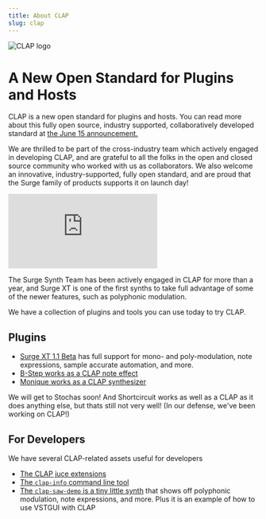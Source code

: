 ```yaml
---
title: About CLAP
slug: clap
---
```


<img
    src="/images/clap-full-logo-white.png"
    alt="CLAP logo"
    class="mx-auto mb-4 max-h-96 rounded-lg bg-black"
/>

# A New Open Standard for Plugins and Hosts

CLAP is a new open standard for plugins and hosts. You can read more about this fully open source,
industry supported, collaboratively developed standard at [the June 15 announcement.](https://u-he.com/community/clap)

We are thrilled to be part of the cross-industry team which actively engaged in developing CLAP, and
are grateful to all the folks in the open and closed source community who worked with us
as collaborators. We also welcome an innovative, industry-supported, fully open standard,
and are proud that the Surge family of products supports it on launch day!

<iframe
    class="aspect-video w-full"
    src="https://www.youtube-nocookie.com/embed/B2mywWyI9es?si=cAXuBLLgOsjsXSQn"
    title="YouTube video player"
    frameborder="0"
    allow="accelerometer; autoplay; clipboard-write; encrypted-media; gyroscope; picture-in-picture; web-share"
    allowfullscreen></iframe>

The Surge Synth Team has been actively engaged in CLAP for more than a year, and Surge XT
is one of the first synths to take full advantage of some of the newer features, such
as polyphonic modulation.

We have a collection of plugins and tools you can use today to try CLAP.

## Plugins

-   [Surge XT 1.1 Beta](https://surge-synthesizer.github.io/nightly_XT) has full support for mono- and poly-modulation, note expressions, sample
    accurate automation, and more.
-   [B-Step works as a CLAP note effect](https://github.com/surge-synthesizer/b-step/releases/tag/Nightly)
-   [Monique works as a CLAP synthesizer](https://github.com/surge-synthesizer/monique-monosynth/releases/tag/Nightly)

We will get to Stochas soon! And Shortcircuit works as well as a CLAP as it does anything else, but thats
still not very well! (In our defense, we've been working on CLAP!)

## For Developers

We have several CLAP-related assets useful for developers

-   [The CLAP juce extensions](https://github.com/free-audio/clap-juce-extensions)
-   [The `clap-info` command line tool](https://github.com/surge-synthesizer/clap-info)
-   [The `clap-saw-demo` is a tiny little synth](https://github.com/surge-synthesizer/clap-saw-demo) that shows off polyphonic modulation, note expressions, and more. Plus it
    is an example of how to use VSTGUI with CLAP
